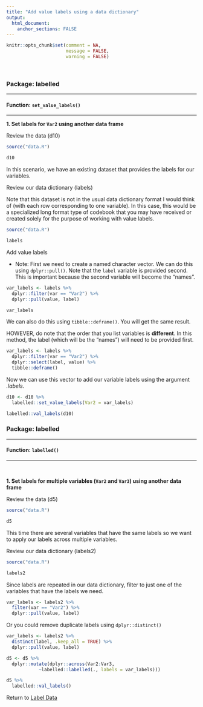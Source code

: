 ```yaml
---
title: "Add value labels using a data dictionary"
output: 
  html_document:
    anchor_sections: FALSE
---
```


```r
knitr::opts_chunk$set(comment = NA,
                      message = FALSE,
                      warning = FALSE)
```

<br>


### Package: labelled

---

#### Function: `set_value_labels()`

---

**1\. Set labels for `Var2` using another data frame**

Review the data (d10)

```r

source("data.R")

d10

```

In this scenario, we have an existing dataset that provides the labels for our variables. 

Review our data dictionary (labels)

Note that this dataset is not in the usual data dictionary format I would think of (with each row corresponding to one variable). In this case, this would be a specialized long format type of codebook that you may have received or created solely for the purpose of working with value labels.

```r

source("data.R")

labels

```


Add value labels

* Note: First we need to create a named character vector. We can do this using `dplyr::pull()`. Note that the `label` variable is provided second. This is important because the second variable will become the "names".

```r

var_labels <- labels %>%
  dplyr::filter(var == "Var2") %>%
  dplyr::pull(value, label) 

```

```r

var_labels

```

We can also do this using `tibble::deframe()`. You will get the same result. 

HOWEVER, do note that the order that you list variables is **different**. In this method, the label (which will be the "names") will need to be provided first. 

```r

var_labels <- labels %>%
  dplyr::filter(var == "Var2") %>%
  dplyr::select(label, value) %>%
  tibble::deframe()

```

Now we can use this vector to add our variable labels using the argument *.labels*.

```r

d10 <- d10 %>%
  labelled::set_value_labels(Var2 = var_labels)

labelled::val_labels(d10)

```

### Package: labelled

---

#### Function: `labelled()`

---

<br>

**1\. Set labels for multiple variables (`Var2` and `Var3`) using another data frame**

Review the data (d5)

```r

source("data.R")

d5

```

This time there are several variables that have the same labels so we want to apply our labels across multiple variables.

Review our data dictionary (labels2)

```r

source("data.R")

labels2

```

Since labels are repeated in our data dictionary, filter to just one of the variables that have the labels we need.

```r

var_labels <- labels2 %>%
  filter(var == "Var2") %>%
  dplyr::pull(value, label) 

```

Or you could remove duplicate labels using `dplyr::distinct()`

```r

var_labels <- labels2 %>%
  distinct(label, .keep_all = TRUE) %>%
  dplyr::pull(value, label) 

```


```r

d5 <- d5 %>% 
  dplyr::mutate(dplyr::across(Var2:Var3, 
            ~labelled::labelled(., labels = var_labels)))

d5 %>% 
  labelled::val_labels()

```


Return to [Label Data](https://github.com/Cghlewis/data-wrangling-functions/wiki/Label Data)